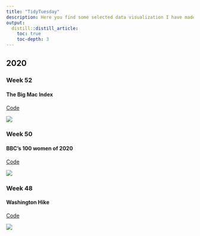 ```yaml
---
title: "TidyTuesday"
description: Here you find some selected data visualization I have made for [TidyTuesday](https://github.com/rfordatascience/tidytuesday)
output:
  distill::distill_article:
    toc: true
    toc-depth: 3
---
```



## 2020
### Week 52
#### The Big Mac Index
[Code](https://github.com/avrodrigues/Tidy_tuesday/tree/main/2020/week52)

![](https://raw.githubusercontent.com/avrodrigues/Tidy_tuesday/main/2020/week52/bigmac_index.gif)

### Week 50 
#### BBC's 100 women of 2020

[Code](https://github.com/avrodrigues/Tidy_tuesday/tree/main/2020/week50)

![](https://raw.githubusercontent.com/avrodrigues/Tidy_tuesday/main/2020/week50/latin_women.png)

### Week 48 
#### Washington Hike

[Code](https://github.com/avrodrigues/Tidy_tuesday/tree/main/2020/week48)

![](https://raw.githubusercontent.com/avrodrigues/Tidy_tuesday/main/2020/week48/Chart_v2.png)





